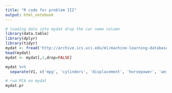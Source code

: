 ```yaml
---
title: "R code for problem III"
output: html_notebook
---
```


```r
# loading data into mydat drop the car name column
library(data.table)
library(dplyr)
library(tidyr)
mydat <- fread('http://archive.ics.uci.edu/ml/machine-learning-databases/auto-mpg/auto-mpg.data', header = F )
head(mydat)
mydat <- mydat[,1,drop=FALSE]

mydat %>%
  separate(V1, c('mpg', 'cylinders', 'displacement', 'horsepower', 'weight', 'acceleration','model', 'origin'), sep="\\s+")
```
```r
# run PCA on mydat
mydat.pr
```

